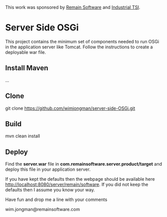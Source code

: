 This work was sponsored by [http://remainsoftware.com Remain Software] and [http://industrial-tsi.com Industrial TSI]. 
=Server Side OSGi=
This project contains the minimum set of components needed to run OSGi in the application server like Tomcat. 
Follow the instructions to create a deployable war file.

==Install Maven==
...

==Clone==
git clone https://github.com/wimjongman/server-side-OSGi.git

==Build==
mvn clean install

==Deploy==
Find the '''server.war''' file in '''com.remainsoftware.server.product/target''' and deploy this file in your application server.

If you have kept the defaults then the webpage should be available here [http://localhost:8080/server/remain/software http://localhost:8080/server/remain/software]. 
If you did not keep the defaults then I assume you know your way.

Have fun and drop me a line with your comments

wim.jongman@remainsoftware.com 


